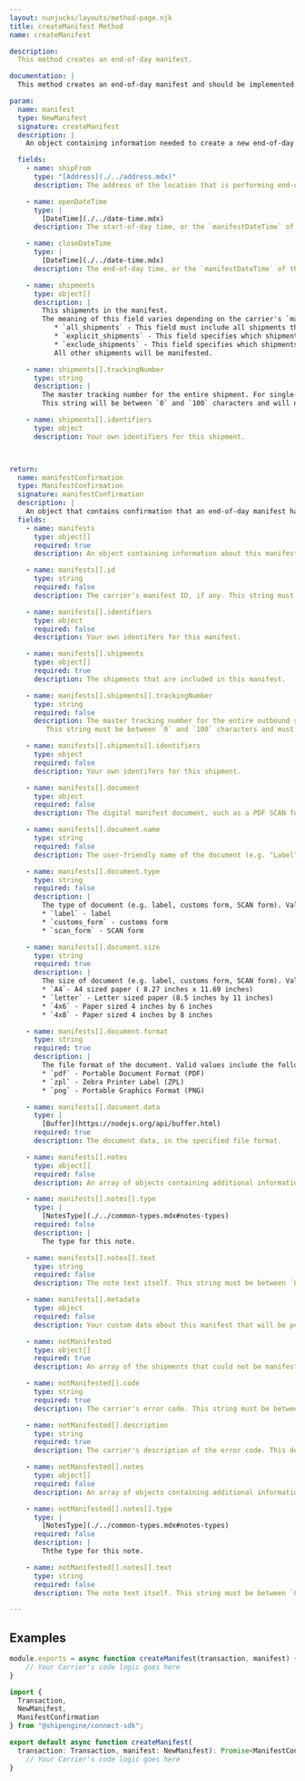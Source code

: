 ```yaml
---
layout: nunjucks/layouts/method-page.njk
title: createManifest Method
name: createManifest

description:
  This method creates an end-of-day manifest.

documentation: |
  This method creates an end-of-day manifest and should be implemented by carrier apps that support end-of-day manifesting.

param:
  name: manifest
  type: NewManifest
  signature: createManifest
  description: |
    An object containing information needed to create a new end-of-day manifest.

  fields:
    - name: shipFrom
      type: "[Address](./../address.mdx)"
      description: The address of the location that is performing end-of-day manifesting. This field is required if the carrier's `manifestLocations` setting is `single_location` in the [Carrier Definition](./../carrier.mdx) file.

    - name: openDateTime
      type: |
        [DateTime](./../date-time.mdx)
      description: The start-of-day time, or the `manifestDateTime` of the earliest manifest being manifested.

    - name: closeDateTime
      type: |
        [DateTime](./../date-time.mdx)
      description: The end-of-day time, or the `manifestDateTime` of the latest manifest being manifested.

    - name: shipments
      type: object[]
      description: |
        This shipments in the manifest.
        The meaning of this field varies depending on the carrier's `manifestShipments` setting.
           * `all_shipments` - This field must include all shipments that have not yet been manifested.
           * `explicit_shipments` - This field specifies which shipments should be manifested.
           * `exclude_shipments` - This field specifies which shipments should _not_ be manifested.
           All other shipments will be manifested.

    - name: shipments[].trackingNumber
      type: string
      description: |
        The master tracking number for the entire shipment. For single-piece shipments, this will be the same as the package tracking number. For multi-piece shipments, this may be a separate tracking number, or the same tracking number as one of the packages.
        This string will be between `0` and `100` characters and will not contain newline characters.

    - name: shipments[].identifiers
      type: object
      description: Your own identifiers for this shipment.



return:
  name: manifestConfirmation
  type: ManifestConfirmation
  signature: manifestConfirmation
  description: |
    An object that contains confirmation that an end-of-day manifest has been created.
  fields:
    - name: manifests
      type: object[]
      required: true
      description: An object containing information about this manifest, including the shipments that are included. If not specified, the assumption is that the manifest includes all of the shipments.

    - name: manifests[].id
      type: string
      required: false
      description: The carrier's manifest ID, if any. This string must be between `0` and `100` characters and must not contain newline characters.

    - name: manifests[].identifiers
      type: object
      required: false
      description: Your own identifers for this manifest.

    - name: manifests[].shipments
      type: object[]
      required: true
      description: The shipments that are included in this manifest.

    - name: manifests[].shipments[].trackingNumber
      type: string
      required: false
      description: The master tracking number for the entire outbound shipment. For single-piece shipments, this will be the same as the package tracking number. For multi-piece shipments, this may be a separate tracking number, or the same tracking number as one of the packages.
         This string must be between `0` and `100` characters and must not contain newline characters.

    - name: manifests[].shipments[].identifiers
      type: object
      required: false
      description: Your own identifers for this shipment.

    - name: manifests[].document
      type: object
      required: false
      description: The digital manifest document, such as a PDF SCAN form.

    - name: manifests[].document.name
      type: string
      required: false
      description: The user-friendly name of the document (e.g. "Label", "Customs Form"). This string must be between `0` and `100` characters and must not contain newline characters.

    - name: manifests[].document.type
      type: string
      required: false
      description: |
        The type of document (e.g. label, customs form, SCAN form). Valid values include the following:
        * `label` - label
        * `customs_form` - customs form
        * `scan_form` - SCAN form

    - name: manifests[].document.size
      type: string
      required: true
      description: |
        The size of document (e.g. label, customs form, SCAN form). Valid values include the following:
        * `A4`- A4 sized paper ( 8.27 inches x 11.69 inches)
        * `letter` - Letter sized paper (8.5 inches by 11 inches)
        * `4x6` - Paper sized 4 inches by 6 inches
        * `4x8` - Paper sized 4 inches by 8 inches

    - name: manifests[].document.format
      type: string
      required: true
      description: |
        The file format of the document. Valid values include the following:
        * `pdf` - Portable Document Format (PDF)
        * `zpl` - Zebra Printer Label (ZPL)
        * `png` - Portable Graphics Format (PNG)

    - name: manifests[].document.data
      type: |
        [Buffer](https://nodejs.org/api/buffer.html)
      required: true
      description: The document data, in the specified file format.

    - name: manifests[].notes
      type: object[]
      required: false
      description: An array of objects containing additional information about this manifest.

    - name: manifests[].notes[].type
      type: |
        [NotesType](./../common-types.mdx#notes-types)
      required: false
      description: |
        The type for this note.

    - name: manifests[].notes[].text
      type: string
      required: false
      description: The note text itself. This string must be between `0` and `5000` characters.

    - name: manifests[].metadata
      type: object
      required: false
      description: Your custom data about this manifest that will be persisted by the ShipEngine Connect. Must be JSON serializable.

    - name: notManifested
      type: object[]
      required: true
      description: An array of the shipments that could not be manifested, and the reason each shipment was not manifested.

    - name: notManifested[].code
      type: string
      required: true
      description: The carrier's error code. This string must be between `0` and `100` characters and must not contain newline characters.

    - name: notManifested[].description
      type: string
      required: true
      description: The carrier's description of the error code. This description should not be specific to this particular shipment. This string must be between `0` and `1000` characters and must not contain newline characters.

    - name: notManifested[].notes
      type: object[]
      required: false
      description: An array of objects containing additional information about those shipments not manifested.

    - name: notManifested[].notes[].type
      type: |
        [NotesType](./../common-types.mdx#notes-types)
      required: false
      description: |
        Ththe type for this note.

    - name: notManifested[].notes[].text
      type: string
      required: false
      description: The note text itself. This string must be between `0` and `5000` characters.

---
```


Examples
-----------

```javascript
module.exports = async function createManifest(transaction, manifest) {
    // Your Carrier's code logic goes here
}
```

```typescript
import {
  Transaction,
  NewManifest,
  ManifestConfirmation
} from "@shipengine/connect-sdk";

export default async function createManifest(
  transaction: Transaction, manifest: NewManifest): Promise<ManifestConfirmation[]> {
    // Your Carrier's code logic goes here
}
```

